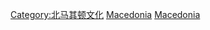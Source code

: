 {{Catmore}}

[[Category:北马其顿文化|Category:北马其顿文化]]
[[Category:欧洲各国饮食|Macedonia]]
[[Category:巴爾幹飲食|Macedonia]]
